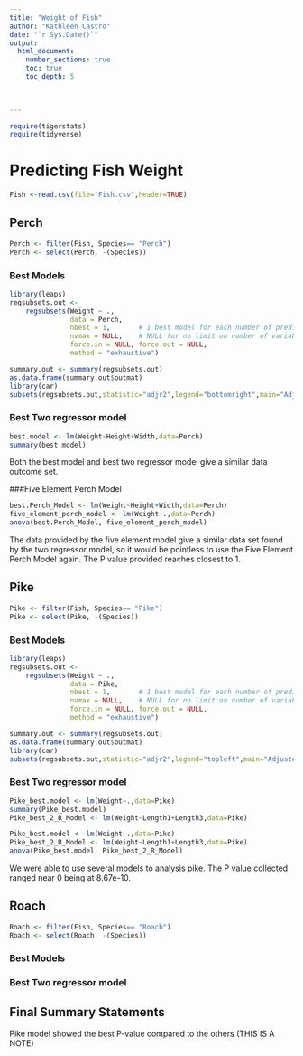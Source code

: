 ```yaml
---
title: "Weight of Fish"
author: "Kathleen Castro"
date: "`r Sys.Date()`"  
output: 
  html_document:
    number_sections: true
    toc: true
    toc_depth: 5

 
    
---
```



```r
require(tigerstats)
require(tidyverse)
```

# Predicting Fish Weight

```r
Fish <-read.csv(file="Fish.csv",header=TRUE)
```


## Perch

```r
Perch <- filter(Fish, Species== "Perch")
Perch <- select(Perch, -(Species))
```

### Best Models

```r
library(leaps)
regsubsets.out <-
    regsubsets(Weight ~ .,
               data = Perch,
               nbest = 1,       # 1 best model for each number of predictors
               nvmax = NULL,    # NULL for no limit on number of variables
               force.in = NULL, force.out = NULL,
               method = "exhaustive")

summary.out <- summary(regsubsets.out)
as.data.frame(summary.out$outmat)
library(car)
subsets(regsubsets.out,statistic="adjr2",legend="bottomright",main="Adjusted R^2")
```

### Best Two regressor model
  
```r
best.model <- lm(Weight~Height+Width,data=Perch)
summary(best.model)
```
  
Both the best model and best two regressor model give a similar data outcome set.

###Five Element Perch Model
```r
best.Perch_Model <- lm(Weight~Height+Width,data=Perch)
five_element_perch_model <- lm(Weight~.,data=Perch)
anova(best.Perch_Model, five_element_perch_model)
```
  
The data provided by the five element model give a similar data set found by the two regressor model, so it would be pointless to use the Five Element Perch Model again. The P value provided reaches closest to 1. 

## Pike

```r
Pike <- filter(Fish, Species== "Pike")
Pike <- select(Pike, -(Species))
```

### Best Models

```r
library(leaps)
regsubsets.out <-
    regsubsets(Weight ~ .,
               data = Pike,
               nbest = 1,       # 1 best model for each number of predictors
               nvmax = NULL,    # NULL for no limit on number of variables
               force.in = NULL, force.out = NULL,
               method = "exhaustive")

summary.out <- summary(regsubsets.out)
as.data.frame(summary.out$outmat)
library(car)
subsets(regsubsets.out,statistic="adjr2",legend="topleft",main="Adjusted R^2")
```

### Best Two regressor model
```r
Pike_best.model <- lm(Weight~.,data=Pike)
summary(Pike_best.model)
Pike_best_2_R_Model <- lm(Weight~Length1+Length3,data=Pike)
```

```r
Pike_best.model <- lm(Weight~.,data=Pike)
Pike_best_2_R_Model <- lm(Weight~Length1+Length3,data=Pike)
anova(Pike_best.model, Pike_best_2_R_Model)
```
    
We were able to use several models to analysis pike. The P value collected ranged near 0 being at 8.67e-10. 

## Roach
```r
Roach <- filter(Fish, Species== "Roach")
Roach <- select(Roach, -(Species))
```
### Best Models

### Best Two regressor model

## Final Summary Statements

Pike model showed the best P-value compared to the others (THIS IS A NOTE)